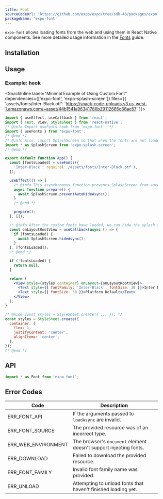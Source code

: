 ```yaml
---
title: Font
sourceCodeUrl: 'https://github.com/expo/expo/tree/sdk-46/packages/expo-font'
packageName: 'expo-font'
---
```



`expo-font` allows loading fonts from the web and using them in React Native components. See more detailed usage information in the [Fonts](/guides/using-custom-fonts) guide.

<PlatformsSection android emulator ios simulator web />

## Installation

<APIInstallSection />

## Usage

### Example: hook

<SnackInline label="Minimal Example of Using Custom Font" dependencies={['expo-font', 'expo-splash-screen']} files={{ 'assets/fonts/Inter-Black.otf': 'https://snack-code-uploads.s3.us-west-1.amazonaws.com/~asset/44b1541a96341780b29112665c66ac67' }}>

```jsx
import { useEffect, useCallback } from 'react';
import { Text, View, StyleSheet } from 'react-native';
/* @info Import useFonts hook from 'expo-font'. */
import { useFonts } from 'expo-font';
/* @end */
/* @info Also, import SplashScreen so that when the fonts are not loaded, we can continue to show SplashScreen. */
import * as SplashScreen from 'expo-splash-screen';
/* @end */

export default function App() {
  const [fontsLoaded] = useFonts({
    'Inter-Black': require('./assets/fonts/Inter-Black.otf'),
  });

  useEffect(() => {
    /* @info This asynchronous function prevents SplashScreen from auto hiding while the fonts are loaded. */
    async function prepare() {
      await SplashScreen.preventAutoHideAsync();
    }
    /* @end */

    prepare();
  }, []);

  /* @info After the custom fonts have loaded, we can hide the splash screen and display the app screen. */
  const onLayoutRootView = useCallback(async () => {
    if (fontsLoaded) {
      await SplashScreen.hideAsync();
    }
  }, [fontsLoaded]);
  /* @end */

  if (!fontsLoaded) {
    return null;
  }

  return (
    <View style={styles.container} onLayout={onLayoutRootView}>
      <Text style={{ fontFamily: 'Inter-Black', fontSize: 30 }}>Inter Black</Text>
      <Text style={{ fontSize: 30 }}>Platform Default</Text>
    </View>
  );
}

/* @hide const styles = StyleSheet.create({ ... }); */
const styles = StyleSheet.create({
  container: {
    flex: 1,
    justifyContent: 'center',
    alignItems: 'center',
  },
});
/* @end */
```

</SnackInline>

## API

```js
import * as Font from 'expo-font';
```

<APISection packageName="expo-font" />

## Error Codes

| Code                | Description                                                       |
| ------------------- | ----------------------------------------------------------------- |
| ERR_FONT_API        | If the arguments passed to `loadAsync` are invalid.               |
| ERR_FONT_SOURCE     | The provided resource was of an incorrect type.                   |
| ERR_WEB_ENVIRONMENT | The browser's `document` element doesn't support injecting fonts. |
| ERR_DOWNLOAD        | Failed to download the provided resource.                         |
| ERR_FONT_FAMILY     | Invalid font family name was provided.                            |
| ERR_UNLOAD          | Attempting to unload fonts that haven't finished loading yet.     |
